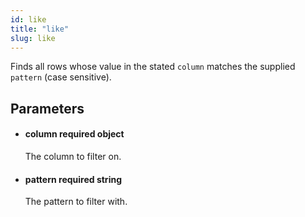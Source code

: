 ```yaml
---
id: like
title: "like"
slug: like
---
```



Finds all rows whose value in the stated `column` matches the supplied
`pattern` (case sensitive).



## Parameters


<ul className="method-list-group">
  
<li className="method-list-item">
  <h4 className="method-list-item-label">
    <span className="method-list-item-label-name">
      column
    </span>
    <span className="method-list-item-label-badge required">
      required
    </span>
    <span className="method-list-item-validation">
      object
    </span>
  </h4>
  <div class="method-list-item-description">

The column to filter on.
  
  </div>
  
</li>


<li className="method-list-item">
  <h4 className="method-list-item-label">
    <span className="method-list-item-label-name">
      pattern
    </span>
    <span className="method-list-item-label-badge required">
      required
    </span>
    <span className="method-list-item-validation">
      string
    </span>
  </h4>
  <div class="method-list-item-description">

The pattern to filter with.
  
  </div>
  
</li>

</ul>
